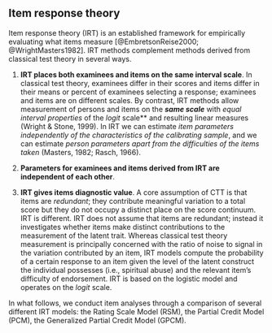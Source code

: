 ## Item response theory

Item response theory (IRT) is an established framework for empirically evaluating what items measure [@EmbretsonReise2000; @WrightMasters1982]. IRT methods complement methods derived from classical test theory in several ways.

1. **IRT places both examinees and items on the same interval scale**. In classical test theory, examinees differ in their scores and items differ in their means or percent of examinees selecting a response; examinees and items are on different scales. By contrast, IRT methods allow measurement of persons and items on the **_same scale_** with _equal interval properties_ of the _logit_ scale** and resulting linear measures (Wright & Stone, 1999). In IRT we can estimate _item parameters independently of the characteristics of the calibrating sample_, and we can estimate _person parameters apart from the difficulties of the items taken_ (Masters, 1982; Rasch, 1966).

2. **Parameters for examinees and items derived from IRT are independent of each other**.

3. **IRT gives items diagnostic value**. A core assumption of CTT is that items are _redundant_; they contribute meaningful variation to a total score but they do not occupy a distinct place on the score continuum. IRT is different. IRT does not assume that items are redundant; instead it investigates whether items make distinct contributions to the measurement of the latent trait. Whereas classical test theory measurement is principally concerned with the ratio of noise to signal in the variation contributed by an item, IRT models compute the probability of a certain response to an item given the level of the latent construct the individual possesses (i.e., spiritual abuse) and the relevant item’s difficulty of endorsement. IRT is based on the logistic model and operates on the _logit_ scale.

In what follows, we conduct item analyses through a comparison of several different IRT models: the Rating Scale Model (RSM), the Partial Credit Model (PCM), the Generalized Partial Credit Model (GPCM).